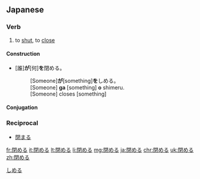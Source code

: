==Japanese==
{{ja-kanjitab|閉}}

===Verb===
{{ja-verb|kk|tr=trans|type=2|hira=しめる|rom=shimeru}}

# to [[shut]], to [[close]]

====Construction====
*[誰]'''が'''[何]'''を'''閉める。
*:[Someone]'''が'''[something]'''を'''しめる。
*:[Someone] '''ga''' [something] '''o''' shimeru.
*:[Someone] closes [something]

====Conjugation====
{{ja-ichi|閉め|しめ|shime}}

===Reciprocal===
{{rfc-header|Reciprocal}}
*[[閉まる]]

[[Category:1000 Japanese basic words|しめる]]

[[fr:閉める]]
[[it:閉める]]
[[lt:閉める]]
[[li:閉める]]
[[mg:閉める]]
[[ja:閉める]]
[[chr:閉める]]
[[uk:閉める]]
[[zh:閉める]]